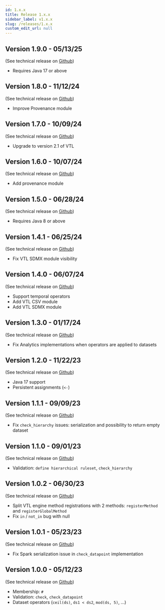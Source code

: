 ```yaml
---
id: 1.x.x
title: Release 1.x.x
sidebar_label: v1.x.x
slug: /releases/1.x.x
custom_edit_url: null
---
```


## Version 1.9.0 - 05/13/25

(See technical release on [Github](https://github.com/InseeFr/Trevas/releases/tag/v1.9.0))

- Requires Java 17 or above

## Version 1.8.0 - 11/12/24

(See technical release on [Github](https://github.com/InseeFr/Trevas/releases/tag/v1.8.0))

- Improve Provenance module

## Version 1.7.0 - 10/09/24

(See technical release on [Github](https://github.com/InseeFr/Trevas/releases/tag/v1.7.0))

- Upgrade to version 2.1 of VTL

## Version 1.6.0 - 10/07/24

(See technical release on [Github](https://github.com/InseeFr/Trevas/releases/tag/v1.6.0))

- Add provenance module

## Version 1.5.0 - 06/28/24

(See technical release on [Github](https://github.com/InseeFr/Trevas/releases/tag/v1.5.0))

- Requires Java 8 or above

## Version 1.4.1 - 06/25/24

(See technical release on [Github](https://github.com/InseeFr/Trevas/releases/tag/v1.4.1))

- Fix VTL SDMX module visibility

## Version 1.4.0 - 06/07/24

(See technical release on [Github](https://github.com/InseeFr/Trevas/releases/tag/v1.4.0))

- Support temporal operators
- Add VTL CSV module
- Add VTL SDMX module

## Version 1.3.0 - 01/17/24

(See technical release on [Github](https://github.com/InseeFr/Trevas/releases/tag/v1.3.0))

- Fix Analytics implementations when operators are applied to datasets

## Version 1.2.0 - 11/22/23

(See technical release on [Github](https://github.com/InseeFr/Trevas/releases/tag/v1.2.0))

- Java 17 support
- Persistent assignments (`<-`)

## Version 1.1.1 - 09/09/23

(See technical release on [Github](https://github.com/InseeFr/Trevas/releases/tag/v1.1.1))

- Fix `check_hierarchy` issues: serialization and possibility to return empty dataset

## Version 1.1.0 - 09/01/23

(See technical release on [Github](https://github.com/InseeFr/Trevas/releases/tag/v1.1.0))

- Validation: `define hierarchical ruleset`, `check_hierarchy`

## Version 1.0.2 - 06/30/23

(See technical release on [Github](https://github.com/InseeFr/Trevas/releases/tag/v1.0.2))

- Split VTL engine method registrations with 2 methods: `registerMethod` and `registerGlobalMethod`
- Fix `in` / `not_in` bug with null

## Version 1.0.1 - 05/23/23

(See technical release on [Github](https://github.com/InseeFr/Trevas/releases/tag/v1.0.1))

- Fix Spark serialization issue in `check_datapoint` implementation

## Version 1.0.0 - 05/12/23

(See technical release on [Github](https://github.com/InseeFr/Trevas/releases/tag/v1.0.0))

- Membership: `#`
- Validation: `check`, `check_datapoint`
- Dataset operators (`ceil(ds)`, `ds1 < ds2`, `mod(ds, 5)`, ...)
